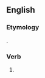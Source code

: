 ==English==

===Etymology===
{{suffix|betide|est|lang=en}}.

===Verb===
{{head|en}}

# {{context|archaic|lang=en}} {{second-person singular of|betide|lang=en}}